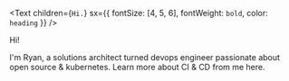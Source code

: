 <Text
  children={`Hi.`}
  sx={{ fontSize: [4, 5, 6], fontWeight: `bold`, color: `heading` }}
/>

Hi!

I'm Ryan, a solutions architect turned devops engineer passionate about open source & kubernetes. Learn more about CI & CD from me here.
